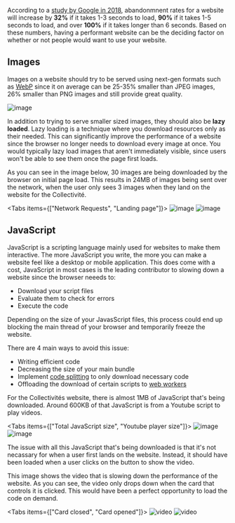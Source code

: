 
According to a [study by Google in 2018](https://www.thinkwithgoogle.com/marketing-strategies/app-and-mobile/mobile-page-speed-new-industry-benchmarks/),
abandonmnent rates for a website will increase by **32%** if it takes 1-3
seconds to load, **90%** if it takes 1-5 seconds to load, and over **100%** if it takes longer than 6 seconds.
Based on these numbers, having a performant website can be the deciding factor on whether or not people would
want to use your website.

## Images

Images on a website should try to be served using next-gen formats such as
[WebP](https://developers.google.com/speed/webp) since it on average can be 25-35% smaller than JPEG images,
26% smaller than PNG images and still provide great quality.

![image](/images-screenshot.png)

In addition to trying to serve smaller sized images, they should also be **lazy loaded**. Lazy loading is a
technique where you download resources only as their needed.
This can significantly improve the performance of a website since the browser
no longer needs to download every image at once. You would typically lazy load images that aren't
immediately visible, since users won't be able to see them once the page first loads.

As you can see in the image below, 30 images are being downloaded by the browser on initial page load. This
results in 24MB of images being sent over the network, when the user only sees 3 images when they land on
the website for the Collectivité.

<Tabs items={["Network Requests", "Landing page"]}>
  <Tab>![image](/network.png)</Tab>
  <Tab>![image](/landing-page.png)</Tab>
</Tabs>

## JavaScript

JavaScript is a scripting language mainly used for websites to make them interactive. The more JavaScript
you write, the more you can make a website feel like a desktop or mobile application. This does come with a cost,
JavaScript in most cases is the leading contributor to slowing down a website since the browser neeeds to:

- Download your script files
- Evaluate them to check for errors
- Execute the code

Depending on the size of your JavasScript files, this process could end up blocking the main thread of your browser
and temporarily freeze the website.

There are 4 main ways to avoid this issue:

- Writing efficient code
- Decreasing the size of your main bundle
- Implement [code splitting](https://developer.mozilla.org/en-US/docs/Glossary/Code_splitting) to only download necessary code
- Offloading the download of certain scripts to [web workers](https://developer.mozilla.org/en-US/docs/Web/API/Web_Workers_API/Using_web_workers)

For the Collectivités website, there is almost 1MB of JavaScript that's being downloaded. Around 600KB of that
JavaScript is from a Youtube script to play videos.

<Tabs items={["Total JavaScript size", "Youtube player size"]}>
  <Tab>![image](/javascript.png)</Tab>
  <Tab>![image](/unused-javascript.png)</Tab>
</Tabs>

The issue with all this JavaScript that's being downloaded is that it's not necassary for when a user first lands
on the website. Instead, it should have been loaded when a user clicks on the button to show the video.

This image shows the video that is slowing down the performance of the website. As you can see, the video only drops
down when the card that controls it is clicked. This would have been a perfect opportunity to load the code on demand.

<Tabs items={["Card closed", "Card opened"]}>
  <Tab>![video](/video-closed.png)</Tab>
  <Tab>![video](/video-opened.png)</Tab>
</Tabs>
